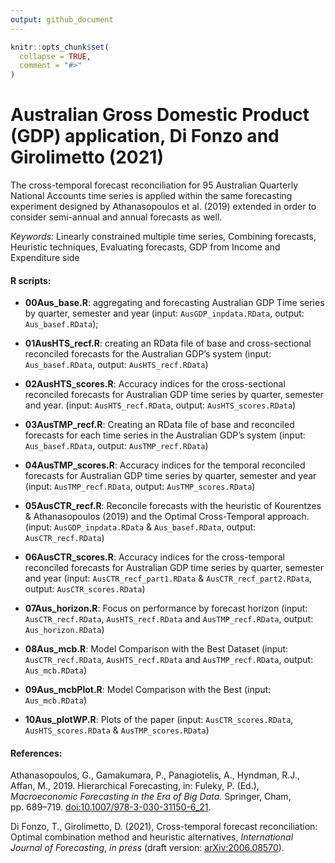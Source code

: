 ```yaml
---
output: github_document
---
```


<!-- README.md is generated from README.Rmd. Please edit that file -->

```r
knitr::opts_chunk$set(
  collapse = TRUE,
  comment = "#>"
)
```

# Australian Gross Domestic Product (GDP) application, Di Fonzo and Girolimetto (2021)

The cross-temporal forecast reconciliation for 95 Australian Quarterly National Accounts time series is applied within the same forecasting experiment designed by Athanasopoulos et al. (2019) extended in order to consider semi-annual and annual forecasts as well.

_Keywords:_ Linearly constrained multiple time series, Combining forecasts, Heuristic techniques, Evaluating forecasts, GDP from Income and Expenditure side

#### R scripts:

* **00Aus_base.R**: aggregating and forecasting Australian GDP Time series by quarter, semester and year (input: `AusGDP_inpdata.RData`, output: `Aus_basef.RData`);

* **01AusHTS_recf.R**: creating an RData file of base and cross-sectional reconciled forecasts for the Australian GDP's system (input: `Aus_basef.RData`, output: `AusHTS_recf.RData`)

* **02AusHTS_scores.R**: Accuracy indices for the cross-sectional reconciled forecasts for Australian GDP time series by quarter, semester and year. (input: `AusHTS_recf.RData`, output: `AusHTS_scores.RData`)

* **03AusTMP_recf.R**: Creating an RData file of base and reconciled forecasts for each time series in the Australian GDP's system (input: `Aus_basef.RData`, output: `AusTMP_recf.RData`)

* **04AusTMP_scores.R**: Accuracy indices for the temporal reconciled forecasts for Australian GDP time series by quarter, semester and year (input: `AusTMP_recf.RData`, output: `AusTMP_scores.RData`)

* **05AusCTR_recf.R**: Reconcile forecasts with the heuristic of Kourentzes & Athanasopoulos (2019) and the Optimal Cross-Temporal approach. (input: `AusGDP_inpdata.RData` & `Aus_basef.RData`, output: `AusCTR_recf.RData`)

* **06AusCTR_scores.R**: Accuracy indices for the cross-temporal reconciled forecasts for Australian GDP time series by quarter, semester and year (input: `AusCTR_recf_part1.RData` & `AusCTR_recf_part2.RData`, output: `AusCTR_scores.RData`)

* **07Aus_horizon.R**: Focus on performance by forecast horizon (input: `AusCTR_recf.RData`, `AusHTS_recf.RData` and `AusTMP_recf.RData`, output: `Aus_horizon.RData`)

* **08Aus_mcb.R**: Model Comparison with the Best Dataset (input: `AusCTR_recf.RData`, `AusHTS_recf.RData` and `AusTMP_recf.RData`, output: `Aus_mcb.RData`)

* **09Aus_mcbPlot.R**: Model Comparison with the Best (input: `Aus_mcb.RData`)

* **10Aus_plotWP.R**: Plots of the paper (input: `AusCTR_scores.RData`, `AusHTS_scores.RData` & `AusTMP_scores.RData`)

#### References:
Athanasopoulos, G., Gamakumara, P., Panagiotelis, A., Hyndman, R.J., Affan, M., 2019. Hierarchical Forecasting, in: Fuleky, P. (Ed.), _Macroeconomic Forecasting in the Era of Big Data._ Springer, Cham, pp. 689–719. [doi:10.1007/978-3-030-31150-6_21](https://dx.doi.org/10.1007/978-3-030-31150-6_21).

Di Fonzo, T., Girolimetto, D. (2021), Cross-temporal forecast reconciliation: Optimal combination method and heuristic alternatives, _International Journal of Forecasting_, _in press_ (draft version: [arXiv:2006.08570](https://arxiv.org/abs/2006.08570)).